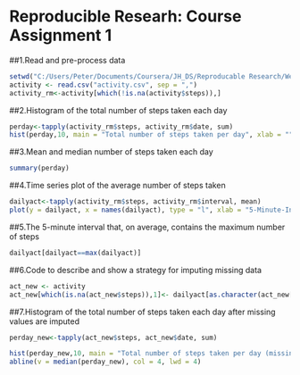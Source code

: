 Reproducible Researh: Course Assignment 1
=========================================

##1.Read and pre-process data
```{r echo=TRUE} 
setwd("C:/Users/Peter/Documents/Coursera/JH_DS/Reproducable Research/Week2/repdata_data_activity")
activity <- read.csv("activity.csv", sep = ",")
activity_rm<-activity[which(!is.na(activity$steps)),] 
```

##2.Histogram of the total number of steps taken each day
```{r echo=TRUE}
perday<-tapply(activity_rm$steps, activity_rm$date, sum) 
hist(perday,10, main = "Total number of steps taken per day", xlab = "") 
```

##3.Mean and median number of steps taken each day
```{r echo=TRUE}
summary(perday)
```

##4.Time series plot of the average number of steps taken
```{r echo=TRUE}
dailyact<-tapply(activity_rm$steps, activity_rm$interval, mean) 
plot(y = dailyact, x = names(dailyact), type = "l", xlab = "5-Minute-Interval", main = "Daily Activity Pattern", ylab = "Average number of steps") 
```

##5.The 5-minute interval that, on average, contains the maximum number of steps
```{r echo=TRUE}
dailyact[dailyact==max(dailyact)]  
```

##6.Code to describe and show a strategy for imputing missing data
```{r echo=TRUE}
act_new <- activity 
act_new[which(is.na(act_new$steps)),1]<- dailyact[as.character(act_new[which(is.na(act_new$steps)),3])] 
```

##7.Histogram of the total number of steps taken each day after missing values are imputed
```{r echo=TRUE}
perday_new<-tapply(act_new$steps, act_new$date, sum) 

hist(perday_new,10, main = "Total number of steps taken per day (missing values imputed)", xlab = "Steps", ylim =c(0, 25)) 
abline(v = median(perday_new), col = 4, lwd = 4) 
```


